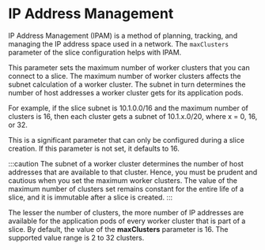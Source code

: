# IP Address Management 

IP Address Management (IPAM) is a method of planning, tracking, and managing the IP address space 
used in a network. The `maxClusters` parameter of the slice configuration helps with IPAM. 

This parameter sets the maximum number of worker clusters that you can connect to a slice. The 
maximum number of worker clusters affects the subnet calculation of a worker cluster. The subnet 
in turn determines the number of host addresses a worker cluster gets for its application pods. 

For example, if the slice subnet is 10.1.0.0/16 and the maximum number of clusters is 16, then each 
cluster gets a subnet of 10.1.x.0/20, where x = 0, 16, or 32.

This is a significant parameter that can only be configured during a slice creation. If this parameter is 
not set, it defaults to 16. 
 
:::caution
The subnet of a worker cluster determines the number of host addresses that are available to that 
cluster. Hence, you must be prudent and cautious when you set the maximum worker clusters. The value 
of the maximum number of clusters set remains constant for the entire life of a slice, and it is 
immutable after a slice is created. 
:::

The lesser the number of clusters, the more number of IP addresses are available for the application pods 
of every worker cluster that is part of a slice. By default, the value of the **maxClusters**
parameter is 16. The supported value range is 2 to 32 clusters.
